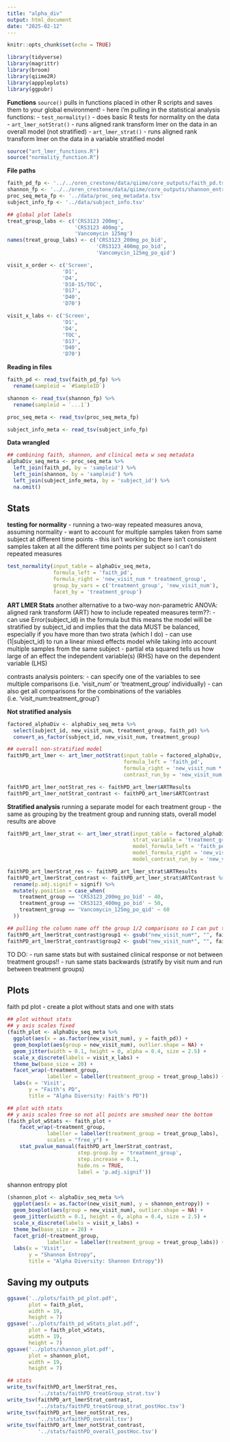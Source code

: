 ```yaml
---
title: "alpha_div"
output: html_document
date: "2025-02-12"
---
```


```r
knitr::opts_chunk$set(echo = TRUE)
```

```r
library(tidyverse)
library(magrittr)
library(broom)
library(qiime2R)
library(apppleplots)
library(ggpubr)
```

**Functions**
`source()` pulls in functions placed in other R scripts and saves them to your global environment!
- here i'm pulling in the statistical analysis functions:
  - `test_normality()` - does basic R tests for normality on the data
  - `art_lmer_notStrat()` - runs aligned rank transform lmer on the data in an overall model (not stratified)
  - `art_lmer_strat()` - runs aligned rank transform lmer on the data in a variable stratified model
```r
source("art_lmer_functions.R")
source("normality_function.R")
```

**File paths**
```r
faith_pd_fp <- '../../oren_crestone/data/qiime/core_outputs/faith_pd.tsv'
shannon_fp <- '../../oren_crestone/data/qiime/core_outputs/shannon_entropy.tsv'
proc_seq_meta_fp <- '../data/proc_seq_metadata.tsv'
subject_info_fp <- '../data/subject_info.tsv'

## global plot labels 
treat_group_labs <- c('CRS3123 200mg',
                      'CRS3123 400mg',
                      'Vancomycin 125mg')
names(treat_group_labs) <- c('CRS3123_200mg_po_bid',
                             'CRS3123_400mg_po_bid',
                             'Vancomycin_125mg_po_qid')

visit_x_order <- c('Screen',
                  'D1',
                  'D4',
                  'D10-15/TOC',
                  'D17', 
                  'D40', 
                  'D70')

visit_x_labs <- c('Screen',
                  'D1',
                  'D4',
                  'TOC',
                  'D17', 
                  'D40', 
                  'D70') 
```

**Reading in files**
```r
faith_pd <- read_tsv(faith_pd_fp) %>% 
  rename(sampleid = `#SampleID`)

shannon <- read_tsv(shannon_fp) %>% 
  rename(sampleid = `...1`)

proc_seq_meta <- read_tsv(proc_seq_meta_fp)

subject_info_meta <- read_tsv(subject_info_fp)
```

**Data wrangled**
```r
## combining faith, shannon, and clinical meta w seq metadata
alphaDiv_seq_meta <- proc_seq_meta %>% 
  left_join(faith_pd, by = 'sampleid') %>% 
  left_join(shannon, by = 'sampleid') %>% 
  left_join(subject_info_meta, by = 'subject_id') %>% 
  na.omit()
```

## **Stats**

**testing for normality**
- running a two-way repeated measures anova, assuming normality
- want to account for multiple samples taken from same subject at different time points
- this isn't working bc there isn't consistent samples taken at all the different time points per subject so I can't do repeated measures 
```r
test_normality(input_table = alphaDiv_seq_meta,
               formula_left = 'faith_pd',
               formula_right = 'new_visit_num * treatment_group',
               group_by_vars = c('treatment_group', 'new_visit_num'),
               facet_by = 'treatment_group')
```

**ART LMER Stats**
another alternative to a two-way non-parametric ANOVA: aligned rank transform (ART)
how to include repeated measures term??:
- can use Error(subject_id) in the formula but this means the model will be stratified by subject_id and implies that the data MUST be balanced, especially if you have more than two strata (which I do)
- can use (1|subject_id) to run a linear mixed effects model while taking into account multiple samples from the same subject 
- partial eta squared tells us how large of an effect the independent variable(s) (RHS) have on the dependent variable (LHS)

contrasts analysis pointers:
- can specify one of the variables to see multiple comparisons (i.e. 'visit_num' or 'treatment_group' individually)
- can also get all comparisons for the combinations of the variables (i.e. 'visit_num:treatment_group')

**Not stratified analysis**
```r
factored_alphaDiv <- alphaDiv_seq_meta %>% 
  select(subject_id, new_visit_num, treatment_group, faith_pd) %>%  
  convert_as_factor(subject_id, new_visit_num, treatment_group)

## overall non-stratified model 
faithPD_art_lmer <- art_lmer_notStrat(input_table = factored_alphaDiv,
                                      formula_left = 'faith_pd',
                                      formula_right = 'new_visit_num * treatment_group + (1|subject_id)',
                                      contrast_run_by = 'new_visit_num:treatment_group')

faithPD_art_lmer_notStrat_res <- faithPD_art_lmer$ARTResults
faithPD_art_lmer_notStrat_contrast <- faithPD_art_lmer$ARTContrast
```

**Stratified analysis**
running a separate model for each treatment group - the same as grouping by the treatment group and running stats, overall model results are above 
```r
faithPD_art_lmer_strat <- art_lmer_strat(input_table = factored_alphaDiv,
                                         strat_variable = 'treatment_group',
                                         model_formula_left = 'faith_pd',
                                         model_formula_right = 'new_visit_num + (1|subject_id)',
                                         model_contrast_run_by = 'new_visit_num')

faithPD_art_lmerStrat_res <- faithPD_art_lmer_strat$ARTResults
faithPD_art_lmerStrat_contrast <- faithPD_art_lmer_strat$ARTContrast %>% 
  rename(p.adj.signif = signif) %>% 
  mutate(y.position = case_when(
    treatment_group == 'CRS3123_200mg_po_bid' ~ 40,
    treatment_group == 'CRS3123_400mg_po_bid' ~ 50,
    treatment_group == 'Vancomycin_125mg_po_qid' ~ 60
  ))
```

```r
## pulling the column name off the group 1/2 comparisons so I can put the p value signif on the plot
faithPD_art_lmerStrat_contrast$group1 <- gsub("new_visit_num*", "", faithPD_art_lmerStrat_contrast$group1)
faithPD_art_lmerStrat_contrast$group2 <- gsub("new_visit_num*", "", faithPD_art_lmerStrat_contrast$group2)
```

TO DO:
- run same stats but with sustained clinical response or not between treatment groups!!
- run same stats backwards (stratify by visit num and run between treatment groups)

## **Plots**
faith pd plot
- create a plot without stats and one with stats
```r
## plot without stats
## y axis scales fixed 
(faith_plot <- alphaDiv_seq_meta %>% 
  ggplot(aes(x = as.factor(new_visit_num), y = faith_pd)) +
  geom_boxplot(aes(group = new_visit_num), outlier.shape = NA) +
  geom_jitter(width = 0.1, height = 0, alpha = 0.4, size = 2.5) +
  scale_x_discrete(labels = visit_x_labs) +
  theme_bw(base_size = 20) +
  facet_wrap(~treatment_group,
             labeller = labeller(treatment_group = treat_group_labs)) +
  labs(x = 'Visit',
       y = "Faith's PD",
       title = "Alpha Diversity: Faith's PD"))

## plot with stats
## y axis scales free so not all points are smushed near the bottom
(faith_plot_wStats <- faith_plot +
    facet_wrap(~treatment_group,
             labeller = labeller(treatment_group = treat_group_labs),
             scales = "free_y") +
    stat_pvalue_manual(faithPD_art_lmerStrat_contrast,
                       step.group.by = 'treatment_group',
                       step.increase = 0.1,
                       hide.ns = TRUE,
                       label = 'p.adj.signif'))
```

shannon entropy plot
```r
(shannon_plot <- alphaDiv_seq_meta %>% 
  ggplot(aes(x = as.factor(new_visit_num), y = shannon_entropy)) +
  geom_boxplot(aes(group = new_visit_num), outlier.shape = NA) +
  geom_jitter(width = 0.1, height = 0, alpha = 0.4, size = 2.5) +
  scale_x_discrete(labels = visit_x_labs) +
  theme_bw(base_size = 20) +
  facet_grid(~treatment_group,
             labeller = labeller(treatment_group = treat_group_labs)) +
  labs(x = 'Visit',
       y = "Shannon Entropy",
       title = "Alpha Diversity: Shannon Entropy"))
```

## **Saving my outputs**
```r
ggsave('../plots/faith_pd_plot.pdf',
       plot = faith_plot,
       width = 19,
       height = 7)
ggsave('../plots/faith_pd_wStats_plot.pdf',
       plot = faith_plot_wStats,
       width = 19,
       height = 7)
ggsave('../plots/shannon_plot.pdf',
       plot = shannon_plot,
       width = 19,
       height = 7)

## stats
write_tsv(faithPD_art_lmerStrat_res,
          '../stats/faithPD_treatGroup_strat.tsv')
write_tsv(faithPD_art_lmerStrat_contrast,
          '../stats/faithPD_treatGroup_strat_postHoc.tsv')
write_tsv(faithPD_art_lmer_notStrat_res,
          '../stats/faithPD_overall.tsv')
write_tsv(faithPD_art_lmer_notStrat_contrast,
          '../stats/faithPD_overall_postHoc.tsv')
```

